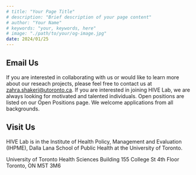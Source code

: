 ```yaml
---
# title: "Your Page Title"
# description: "Brief description of your page content"
# author: "Your Name"
# keywords: "your, keywords, here"
# image: "./path/to/your/og-image.jpg"
date: 2024/01/25
---
```


## Email Us
If you are interested in collaborating with us or would like to learn more about our reseach projects, please feel free to contact us at zahra.shakeri@utoronto.ca. If you are interested in joining HIVE Lab, we are always looking for motivated and talented individuals. Open positions are listed on our Open Positions page. We welcome applications from all backgrounds.

## Visit Us
HIVE Lab is in the Institute of Health Policy, Management and Evaluation (IHPME), Dalla Lana School of Public Health at the University of Toronto.

University of Toronto
Health Sciences Building
155 College St 4th Floor
Toronto, ON M5T 3M6